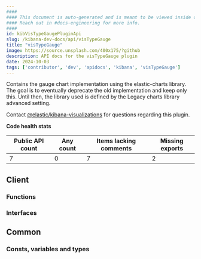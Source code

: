 ```yaml
---
####
#### This document is auto-generated and is meant to be viewed inside our experimental, new docs system.
#### Reach out in #docs-engineering for more info.
####
id: kibVisTypeGaugePluginApi
slug: /kibana-dev-docs/api/visTypeGauge
title: "visTypeGauge"
image: https://source.unsplash.com/400x175/?github
description: API docs for the visTypeGauge plugin
date: 2024-10-03
tags: ['contributor', 'dev', 'apidocs', 'kibana', 'visTypeGauge']
---
```


Contains the gauge chart implementation using the elastic-charts library. The goal is to eventually deprecate the old implementation and keep only this. Until then, the library used is defined by the Legacy charts library advanced setting.

Contact [@elastic/kibana-visualizations](https://github.com/orgs/elastic/teams/kibana-visualizations) for questions regarding this plugin.

**Code health stats**

| Public API count  | Any count | Items lacking comments | Missing exports |
|-------------------|-----------|------------------------|-----------------|
| 7 | 0 | 7 | 2 |

## Client

### Functions
<DocDefinitionList data={visTypeGaugeObj.client.functions}/>

### Interfaces
<DocDefinitionList data={visTypeGaugeObj.client.interfaces}/>

## Common

### Consts, variables and types
<DocDefinitionList data={visTypeGaugeObj.common.misc}/>

